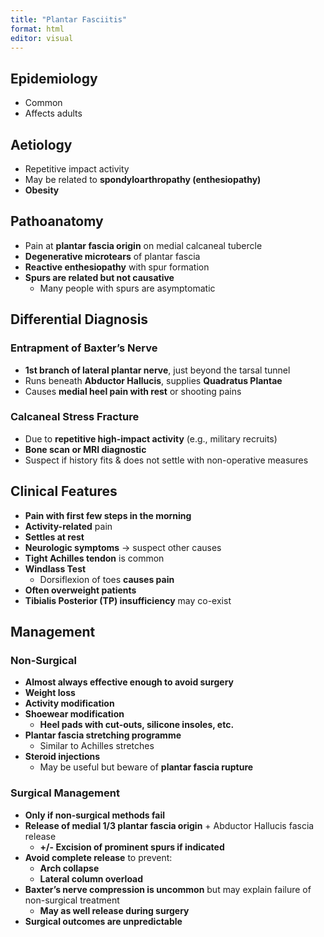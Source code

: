 ```yaml
---
title: "Plantar Fasciitis"
format: html
editor: visual
---
```


## Epidemiology

-   Common\
-   Affects adults

## Aetiology

-   Repetitive impact activity\
-   May be related to **spondyloarthropathy (enthesiopathy)**\
-   **Obesity**

## Pathoanatomy

-   Pain at **plantar fascia origin** on medial calcaneal tubercle\
-   **Degenerative microtears** of plantar fascia\
-   **Reactive enthesiopathy** with spur formation\
-   **Spurs are related but not causative**
    -   Many people with spurs are asymptomatic

## Differential Diagnosis

### Entrapment of Baxter’s Nerve

-   **1st branch of lateral plantar nerve**, just beyond the tarsal tunnel\
-   Runs beneath **Abductor Hallucis**, supplies **Quadratus Plantae**\
-   Causes **medial heel pain with rest** or shooting pains

### Calcaneal Stress Fracture

-   Due to **repetitive high-impact activity** (e.g., military recruits)\
-   **Bone scan or MRI diagnostic**\
-   Suspect if history fits & does not settle with non-operative measures

## Clinical Features

-   **Pain with first few steps in the morning**\
-   **Activity-related** pain\
-   **Settles at rest**\
-   **Neurologic symptoms** → suspect other causes\
-   **Tight Achilles tendon** is common\
-   **Windlass Test**
    -   Dorsiflexion of toes **causes pain**\
-   **Often overweight patients**\
-   **Tibialis Posterior (TP) insufficiency** may co-exist

## Management

### Non-Surgical

-   **Almost always effective enough to avoid surgery**\
-   **Weight loss**\
-   **Activity modification**\
-   **Shoewear modification**
    -   **Heel pads with cut-outs, silicone insoles, etc.**\
-   **Plantar fascia stretching programme**
    -   Similar to Achilles stretches\
-   **Steroid injections**
    -   May be useful but beware of **plantar fascia rupture**

### Surgical Management

-   **Only if non-surgical methods fail**\
-   **Release of medial 1/3 plantar fascia origin** + Abductor Hallucis fascia release
    -   **+/- Excision of prominent spurs if indicated**\
-   **Avoid complete release** to prevent:
    -   **Arch collapse**\
    -   **Lateral column overload**\
-   **Baxter’s nerve compression is uncommon** but may explain failure of non-surgical treatment
    -   **May as well release during surgery**\
-   **Surgical outcomes are unpredictable**
